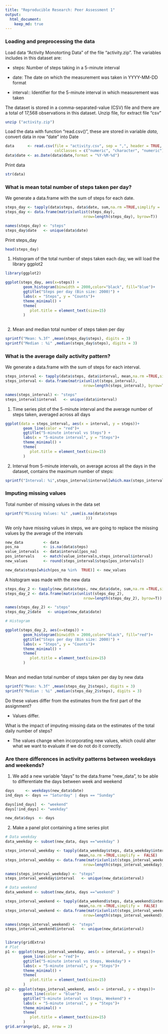 ```yaml
---
title: "Reproducible Research: Peer Assessment 1"
output: 
  html_document:
    keep_md: true
---
```



### Loading and preprocessing the data
Load data "Activity Monotorting Data" of the file "activity.zip". The variables includes in this dataset are:

* steps: Number of steps taking in a 5-minute interval

* date: The date on which the measurement was taken in YYYY-MM-DD format

* interval:: Identifier for the 5-minute interval in which measurement was taken

The dataset is stored in a comma-separated-value (CSV) file and there are a total of 17,568 observations in this dataset. Unzip file, for extract file "csv"
```r
unzip ("activity.zip")
```
Load the data with function "read.csv()", these are stored in variable *data*,  convert data in row "date" into Date

```r
data      <- read.csv(file = "activity.csv", sep = ",", header = TRUE, 
                      colClasses = c("numeric", "character", "numeric"))
data$date <- as.Date(data$date,format = "%Y-%M-%d")
```
Print data
```r
str(data)
```
### What is mean total number of steps taken per day?

We generate a data.frame with the sum of steps for each date.

```r
steps_day <- tapply(data$steps, data$date, sum,na.rm =TRUE,simplify =  FALSE)
steps_day <- data.frame(matrix(unlist(steps_day),
                                   nrow=length(steps_day), byrow=T))

names(steps_day) <- "steps"
steps_day$date   <- unique(data$date)
```
Print steps_day 
```r
head(steps_day)
```
1. Histogram of the total number of steps taken each day, we will load the library ggplot2

```r
library(ggplot2)

ggplot(steps_day, aes(x=steps)) + 
        geom_histogram(binwidth = 2000,color="black", fill="blue")+
        ggtitle("Steps per day (Bin size: 2000)") +
        labs(x = "Steps", y = "Counts")+
        theme_minimal() +
        theme(
           plot.title = element_text(size=15)
        )
        
```

2. Mean and median total number of steps taken per day

```r
sprintf("Mean: %.3f" ,mean(steps_day$steps), digits = 3)
sprintf("Median : %i" ,median(steps_day$steps), digits = 3)
```
### What is the average daily activity pattern?

We generate a data.frame with the sum of steps for each interval.

```r
steps_interval <- tapply(data$steps, data$interval, mean,na.rm =TRUE,simplify =  FALSE)
steps_interval <- data.frame(matrix(unlist(steps_interval),
                                   nrow=length(steps_interval), byrow=T))

names(steps_interval) <- "steps"
steps_interval$interval   <- unique(data$interval)
```

1. Time series plot of the 5-minute interval and the average number of steps taken, averaged across all days 

```r
ggplot(data = steps_interval, aes(x = interval, y = steps))+
        geom_line(color = "red")+
        ggtitle("5-minute interval vs Steps") +
        labs(x = "5-minute interval", y = "Steps")+
        theme_minimal() +
        theme(
           plot.title = element_text(size=15)
        )
```

2. Interval from 5-minute intervals, on average across all the days in the dataset, contains the maximum number of steps:

```r
sprintf("Interval: %i",steps_interval$interval[which.max(steps_interval$steps)])
```

### Imputing missing values


Total number of missing values in the data set

```r
sprintf("Missing Values: %i" ,sum(is.na(data$steps
                                    )))
```


We only have missing values in steps, we are going to replace the missing values by the average of the intervals

```r
new_data         <- data
pos_na           <- is.na(data$steps)
value_intervals  <- data$interval[pos_na]
pos_intervals    <- match(value_intervals,steps_interval$interval)
new_values       <- round(steps_interval$steps[pos_intervals])

new_data$steps[which(pos_na %in%  TRUE)] <- new_values
```


A histogram was made with the new data

```r
steps_day_2 <- tapply(new_data$steps, new_data$date, sum,na.rm =TRUE,simplify =  FALSE)
steps_day_2 <- data.frame(matrix(unlist(steps_day_2),
                                   nrow=length(steps_day_2), byrow=T))

names(steps_day_2) <- "steps"
steps_day_2$date   <- unique(new_data$date)

# Histogram

ggplot(steps_day_2, aes(x=steps)) + 
        geom_histogram(binwidth = 2000,color="black", fill="red")+
        ggtitle("Steps per day (Bin size: 2000)") +
        labs(x = "Steps", y = "Counts")+
        theme_minimal() +
        theme(
           plot.title = element_text(size=15)
        )
        
```

Mean and median total number of steps taken per day by new data

```r
sprintf("Mean: %.3f" ,mean(steps_day_2$steps), digits = 3)
sprintf("Median : %i" ,median(steps_day_2$steps), digits = 3)
```

Do these values differ from the estimates from the first part of the assignment?

  * Values differ.
  
What is the impact of imputing missing data on the estimates of the total daily number of steps?

  * The values change when incorporating new values, which     could alter what we want to evaluate if we do not do it    correctly.


### Are there differences in activity patterns between weekdays and weekends?

1. We add a new variable "days" to the data.frame "new_data", to be able to differentiate the days between week and weekend

```r
days     <- weekdays(new_data$date)
ind_days <- days == "Saturday" | days == "Sunday"

days[ind_days]  <- "weekend"
days[!ind_days] <- "weekday"

new_data$days  <- days
```

2. Make a panel plot containing a time series plot

```r
# Data weekday
data_weekday <- subset(new_data, days =="weekday" )

steps_interval_weekday <- tapply(data_weekday$steps, data_weekday$interval,
                                 mean,na.rm =TRUE,simplify =  FALSE)
steps_interval_weekday <- data.frame(matrix(unlist(steps_interval_weekday),
                                   nrow=length(steps_interval_weekday), byrow=T))

names(steps_interval_weekday) <- "steps"
steps_interval_weekday$interval   <- unique(new_data$interval)

# Data weekend
data_weekend <- subset(new_data, days =="weekend" )

steps_interval_weekend <- tapply(data_weekend$steps, data_weekend$interval,
                                 mean,na.rm =TRUE,simplify =  FALSE)
steps_interval_weekend <- data.frame(matrix(unlist(steps_interval_weekend),
                                   nrow=length(steps_interval_weekend), byrow=T))

names(steps_interval_weekend) <- "steps"
steps_interval_weekend$interval   <- unique(new_data$interval)


library(gridExtra)
# Plot
p1 <- ggplot(steps_interval_weekday, aes(x = interval, y = steps))+
        geom_line(color = "red")+
        ggtitle("5-minute interval vs Steps, Weekday") +
        labs(x = "5-minute interval", y = "Steps")+
        theme_minimal() +
        theme(
           plot.title = element_text(size=15)
        )
p2 <- ggplot(steps_interval_weekend, aes(x = interval, y = steps))+
        geom_line(color = "blue")+
        ggtitle("5-minute interval vs Steps, Weekend") +
        labs(x = "5-minute interval", y = "Steps")+
        theme_minimal() +
        theme(
           plot.title = element_text(size=15)
        )
grid.arrange(p1, p2, nrow = 2)
```

